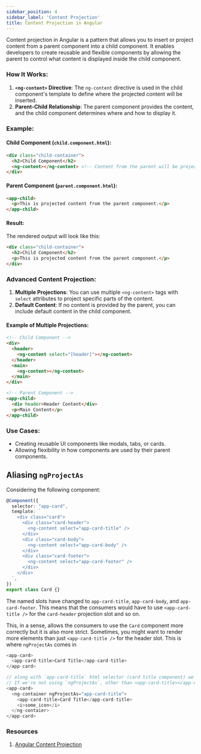```yaml
---
sidebar_position: 4
sidebar_label: 'Content Projection'
title: Content Projection in Angular
---
```


Content projection in Angular is a pattern that allows you to insert or project content from a parent component into a child component. It enables developers to create reusable and flexible components by allowing the parent to control what content is displayed inside the child component.

### How It Works:
1. **`<ng-content>` Directive**: The `ng-content` directive is used in the child component's template to define where the projected content will be inserted.
2. **Parent-Child Relationship**: The parent component provides the content, and the child component determines where and how to display it.

### Example:

#### Child Component (`child.component.html`):
```html
<div class="child-container">
  <h2>Child Component</h2>
  <ng-content></ng-content> <!-- Content from the parent will be projected here -->
</div>
```

#### Parent Component (`parent.component.html`):
```html
<app-child>
  <p>This is projected content from the parent component.</p>
</app-child>
```

#### Result:
The rendered output will look like this:
```html
<div class="child-container">
  <h2>Child Component</h2>
  <p>This is projected content from the parent component.</p>
</div>
```

### Advanced Content Projection:
1. **Multiple Projections**: You can use multiple `<ng-content>` tags with `select` attributes to project specific parts of the content.
2. **Default Content**: If no content is provided by the parent, you can include default content in the child component.

#### Example of Multiple Projections:
```html
<!-- Child Component -->
<div>
  <header>
    <ng-content select="[header]"></ng-content>
  </header>
  <main>
    <ng-content></ng-content>
  </main>
</div>

<!-- Parent Component -->
<app-child>
  <div header>Header Content</div>
  <p>Main Content</p>
</app-child>
```

### Use Cases:
- Creating reusable UI components like modals, tabs, or cards.
- Allowing flexibility in how components are used by their parent components.

## Aliasing `ngProjectAs`

Considering the following component:

```ts
@Component({
  selector: "app-card",
  template: `
    <div class="card">
      <div class="card-header">
        <ng-content select="app-card-title" />
      </div>
      <div class="card-body">
        <ng-content select="app-card-body" />
      </div>
      <div class="card-footer">
        <ng-content select="app-card-footer" />
      </div>
    </div>
  `,
})
export class Card {}
```

The named slots have changed to `app-card-title`, `app-card-body`, and `app-card-footer`. This means that the consumers would have to use `<app-card-title />` for the `card-header` projection slot and so on.

This, in a sense, allows the consumers to use the `Card` component more correctly but it is also more strict. Sometimes, you might want to render more elements than just `<app-card-title />` for the header slot. This is where `ngProjectAs` comes in

```ts
<app-card>
  <app-card-title>Card Title</app-card-title>
</app-card>

// along with `app-card-title` html selector (card title component) we have to use <i></i> html selector also.
// If we're not using `ngProjectAs`, other than <app-card-title></app-card-title> could have not been considered.
<app-card>
  <ng-container ngProjectAs="app-card-title">
    <app-card-title>Card Title</app-card-title>
    <i>some_icon</i>
  </ng-contaier>
</app-card>
```


### Resources

1. [Angular Content Projection](https://nartc.me/blog/angular-content-projection/)
